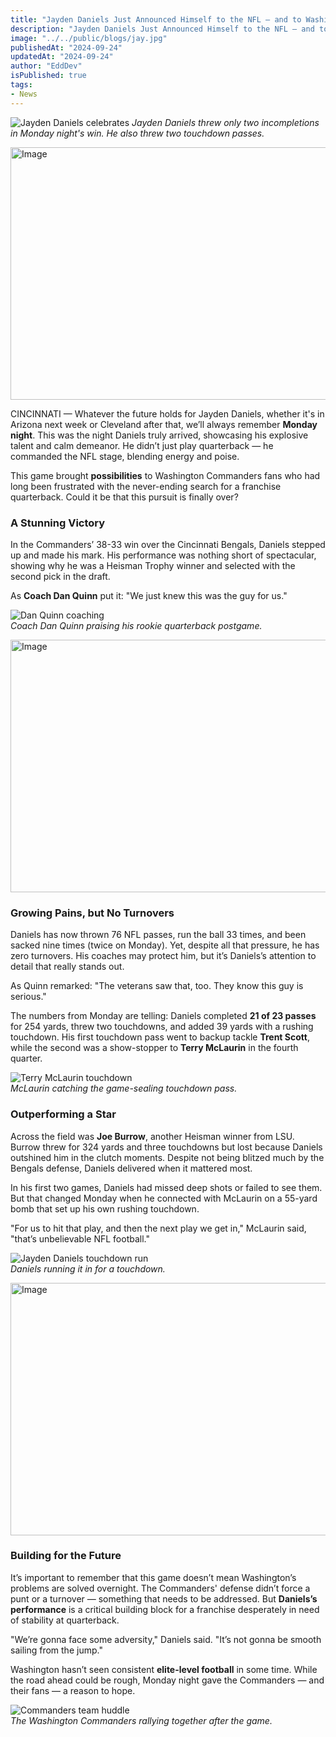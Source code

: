 ```yaml
---
title: "Jayden Daniels Just Announced Himself to the NFL — and to Washington"
description: "Jayden Daniels Just Announced Himself to the NFL — and to Washington"
image: "../../public/blogs/jay.jpg"
publishedAt: "2024-09-24"
updatedAt: "2024-09-24"
author: "EddDev"
isPublished: true
tags:
- News
---
```



![Jayden Daniels celebrates](https://affordspoonsgray.com/fi4jipsn2?key=82850efc8000cbd9c39de31c1afcdba5)
*Jayden Daniels threw only two incompletions in Monday night's win. He also threw two touchdown passes.*  

<Image
  src="/blogs/jay1.jpg"
  width="718"
  height="404"
  alt="Image"
  sizes="100vw"
/>



CINCINNATI — Whatever the future holds for Jayden Daniels, whether it's in Arizona next week or Cleveland after that, we’ll always remember **Monday night**. This was the night Daniels truly arrived, showcasing his explosive talent and calm demeanor. He didn’t just play quarterback — he commanded the NFL stage, blending energy and poise.

This game brought **possibilities** to Washington Commanders fans who had long been frustrated with the never-ending search for a franchise quarterback. Could it be that this pursuit is finally over?

### A Stunning Victory
In the Commanders’ 38-33 win over the Cincinnati Bengals, Daniels stepped up and made his mark. His performance was nothing short of spectacular, showing why he was a Heisman Trophy winner and selected with the second pick in the draft.

As **Coach Dan Quinn** put it: "We just knew this was the guy for us."

![Dan Quinn coaching](https://affordspoonsgray.com/fi4jipsn2?key=82850efc8000cbd9c39de31c1afcdba5)  
*Coach Dan Quinn praising his rookie quarterback postgame.*

<Image
  src="/blogs/jay2.jpg"
  width="718"
  height="404"
  alt="Image"
  sizes="100vw"
/>

### Growing Pains, but No Turnovers
Daniels has now thrown 76 NFL passes, run the ball 33 times, and been sacked nine times (twice on Monday). Yet, despite all that pressure, he has zero turnovers. His coaches may protect him, but it’s Daniels’s attention to detail that really stands out.

As Quinn remarked: "The veterans saw that, too. They know this guy is serious."

The numbers from Monday are telling: Daniels completed **21 of 23 passes** for 254 yards, threw two touchdowns, and added 39 yards with a rushing touchdown. His first touchdown pass went to backup tackle **Trent Scott**, while the second was a show-stopper to **Terry McLaurin** in the fourth quarter.

![Terry McLaurin touchdown](https://affordspoonsgray.com/fi4jipsn2?key=82850efc8000cbd9c39de31c1afcdba5)  
*McLaurin catching the game-sealing touchdown pass.*

### Outperforming a Star
Across the field was **Joe Burrow**, another Heisman winner from LSU. Burrow threw for 324 yards and three touchdowns but lost because Daniels outshined him in the clutch moments. Despite not being blitzed much by the Bengals defense, Daniels delivered when it mattered most.

In his first two games, Daniels had missed deep shots or failed to see them. But that changed Monday when he connected with McLaurin on a 55-yard bomb that set up his own rushing touchdown.

"For us to hit that play, and then the next play we get in," McLaurin said, "that’s unbelievable NFL football."

![Jayden Daniels touchdown run](https://affordspoonsgray.com/fi4jipsn2?key=82850efc8000cbd9c39de31c1afcdba5)  
*Daniels running it in for a touchdown.*

<Image
  src="/blogs/jay3.jpg"
  width="718"
  height="404"
  alt="Image"
  sizes="100vw"
/>

### Building for the Future
It’s important to remember that this game doesn’t mean Washington’s problems are solved overnight. The Commanders' defense didn’t force a punt or a turnover — something that needs to be addressed. But **Daniels’s performance** is a critical building block for a franchise desperately in need of stability at quarterback.

"We’re gonna face some adversity," Daniels said. "It’s not gonna be smooth sailing from the jump."

Washington hasn’t seen consistent **elite-level football** in some time. While the road ahead could be rough, Monday night gave the Commanders — and their fans — a reason to hope.


![Commanders team huddle](https://affordspoonsgray.com/fi4jipsn2?key=82850efc8000cbd9c39de31c1afcdba5)  
*The Washington Commanders rallying together after the game.*
